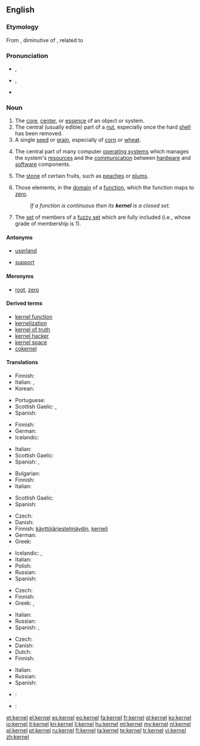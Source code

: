 {{wikipedia|dab=kernel}}
==English==

===Etymology===
From {{etyl|ang}} {{term|cyrnel|lang=ang}}, diminutive of {{term|corn||seed|lang=ang}}, related to {{etyl|non}} {{term|kjarni||kernel|lang=non}}

===Pronunciation===
* {{a|UK}} {{IPA|/ˈkɜː(ɹ).nəl/}}, {{X-SAMPA|/"k3:(r).n@l/}}
*: {{rhymes|ɜː(r)nəl}}
* {{a|US}} {{IPA|/ˈkɝnəl/}}, {{X-SAMPA|/"k3`n@l/}}
* {{homophones|colonel}}

===Noun===
{{en-noun}}

# The [[core]], [[center]], or [[essence]] of an object or system.
# The central (usually edible) part of a [[nut]], especially once the hard [[shell]] has been removed.
# A single [[seed]] or [[grain]], especially of [[corn]] or [[wheat]].
# {{computing}} The central part of many computer [[operating system]]s which manages the system's [[resource]]s and the [[communication]] between [[hardware]] and [[software]] components.
# {{US}} The [[stone]] of certain fruits, such as [[peach]]es or [[plum]]s.
# {{algebra}} Those elements, in the [[domain]] of a [[function]], which the function maps to [[zero]].
#: ''If a function is continuous then its '''kernel''' is a closed set.''
# {{context|fuzzy set theory}} The [[set]] of members of a [[fuzzy set]] which are fully included (i.e., whose grade of membership is 1).

====Antonyms====
* {{sense|computing}} [[userland]]
* {{sense|algebra}} [[support]]

====Meronyms====
* {{sense|algebra}} [[root]], [[zero]]

====Derived terms====
* [[kernel function]]
* [[kernelization]]
* [[kernel of truth]]
* [[kernel hacker]]
* [[kernel space]]
* [[cokernel]]

====Translations====
{{trans-top|core or essence of an object or system}}
* Finnish: {{t|fi|ydin}}
* Italian: {{t+|it|nucleo|m}},  {{t+|it|nocciolo|m}}
* Korean: {{t+|ko|핵심|tr=hexim|sc=Hang}}
{{trans-mid}}
* Portuguese: {{t+|pt|cerne|m}}
* Scottish Gaelic: {{t|gd|eitean|m}}, {{t|gd|cridhe|m}}
* Spanish: {{t|es|núcleo|m}}
{{trans-bottom}}

{{trans-top|central part of a nut}}
* Finnish: {{t|fi|pähkinä}}
* German: {{t+|de|Kern|m}}
* Icelandic: {{t|is|kjarni|m}}
{{trans-mid}}
* Italian: {{t+|it|gheriglio|m}}
* Scottish Gaelic: {{t|gd|eitean|m}}
* Spanish: {{t|es|almendra|f}}, {{t|es|núcleo|m}}
{{trans-bottom}}

{{trans-top|single seed of corn or wheat}}
* Bulgarian: {{t|bg|зърно|tr=zărnó|sc=Cyrl}}
* Finnish: {{t|fi|jyvä}}
* Italian: {{t+|it|chicco|m}}
{{trans-mid}}
* Scottish Gaelic: {{t|gd|sìol|m}}
* Spanish: {{t|es|grano|m}}
{{trans-bottom}}

{{trans-top|central part of many computer operating systems}}
* Czech: {{t-|cs|jádro|n}}
* Danish: {{t|da|kerne|c}}
* Finnish: [[käyttöjärjestelmäydin]], [[kerneli]]
* German: {{t|de|Betriebssystemkern|m}}
* Greek: {{t+|el|πυρήνας|m|tr=pirínas}}
{{trans-mid}}
* Icelandic: {{t|is|kjarni|m}}, {{t|is|stýrikjarni|m}}
* Italian: {{t+|it|kernel|m}}
* Polish: {{t+|pl|jądro|n}}
* Russian: {{t+|ru|ядро|n|tr=jadró}}
* Spanish: {{t+|es|núcleo}}
{{trans-bottom}}

{{trans-top|stone of certain fruits, such as peaches or plums}}
* Czech: {{t-|cs|pecka|f}}
* Finnish: {{t|fi|kivi}}
* Greek: {{t+|el|πυρήνας|m|tr=pirínas}},  {{t+|el|κουκούτσι|n|tr=koukoútsi}}
{{trans-mid}}
* Italian: {{t+|it|nocciolo|m}}
* Russian: {{t|ru|косточка|f|tr=kóstočka}}
* Spanish: {{t|es|hueso|m}}, {{t|es|núcleo|m}}
{{trans-bottom}}

{{trans-top|(algebra) set of elements mapped to zero}}
* Czech: {{t-|cs|jádro|n}}
* Danish: {{t|da|kerne|c}}
* Dutch: {{t|nl|kern|m|f}}
* Finnish: {{t+|fi|ydin}}
{{trans-mid}}
* Italian: {{t+|it|nucleo|m}}
* Russian: {{t+|ru|ядро|n|tr=jadró}}
* Spanish: {{t|es|núcleo|m}}
{{trans-bottom}}

{{checktrans-top}}
* {{ttbc|eo}}: {{t-|eo|kerno|xs=Esperanto}}
{{trans-mid}}
* {{ttbc|ka}}: {{t|ka|მარცვალი|tr=marc'vali}}
{{trans-bottom}}

[[et:kernel]]
[[el:kernel]]
[[es:kernel]]
[[eo:kernel]]
[[fa:kernel]]
[[fr:kernel]]
[[gl:kernel]]
[[ko:kernel]]
[[io:kernel]]
[[it:kernel]]
[[kn:kernel]]
[[li:kernel]]
[[hu:kernel]]
[[ml:kernel]]
[[my:kernel]]
[[nl:kernel]]
[[pl:kernel]]
[[pt:kernel]]
[[ru:kernel]]
[[fi:kernel]]
[[ta:kernel]]
[[te:kernel]]
[[tr:kernel]]
[[vi:kernel]]
[[zh:kernel]]